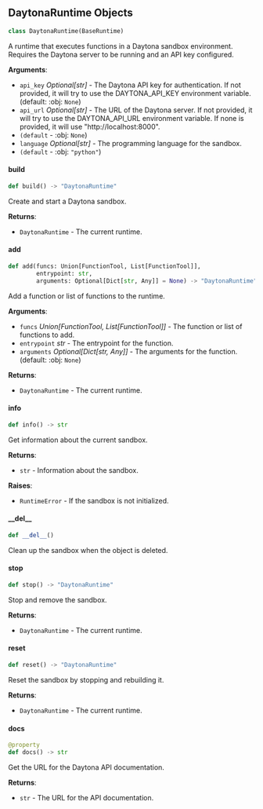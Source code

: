 <a id="camel.runtime.daytona_runtime"></a>

<a id="camel.runtime.daytona_runtime.DaytonaRuntime"></a>

## DaytonaRuntime Objects

```python
class DaytonaRuntime(BaseRuntime)
```

A runtime that executes functions in a Daytona sandbox environment.
Requires the Daytona server to be running and an API key configured.

**Arguments**:

- `api_key` _Optional[str]_ - The Daytona API key for authentication. If not
  provided, it will try to use the DAYTONA_API_KEY environment
  variable. (default: :obj: `None`)
- `api_url` _Optional[str]_ - The URL of the Daytona server. If not
  provided, it will try to use the DAYTONA_API_URL environment
  variable. If none is provided, it will use "http://localhost:8000".
- `(default` - :obj: `None`)
- `language` _Optional[str]_ - The programming language for the sandbox.
- `(default` - :obj: `"python"`)

<a id="camel.runtime.daytona_runtime.DaytonaRuntime.build"></a>

#### build

```python
def build() -> "DaytonaRuntime"
```

Create and start a Daytona sandbox.

**Returns**:

- `DaytonaRuntime` - The current runtime.

<a id="camel.runtime.daytona_runtime.DaytonaRuntime.add"></a>

#### add

```python
def add(funcs: Union[FunctionTool, List[FunctionTool]],
        entrypoint: str,
        arguments: Optional[Dict[str, Any]] = None) -> "DaytonaRuntime"
```

Add a function or list of functions to the runtime.

**Arguments**:

- `funcs` _Union[FunctionTool, List[FunctionTool]]_ - The function or
  list of functions to add.
- `entrypoint` _str_ - The entrypoint for the function.
- `arguments` _Optional[Dict[str, Any]]_ - The arguments for the
  function. (default: :obj: `None`)
  

**Returns**:

- `DaytonaRuntime` - The current runtime.

<a id="camel.runtime.daytona_runtime.DaytonaRuntime.info"></a>

#### info

```python
def info() -> str
```

Get information about the current sandbox.

**Returns**:

- `str` - Information about the sandbox.
  

**Raises**:

- `RuntimeError` - If the sandbox is not initialized.

<a id="camel.runtime.daytona_runtime.DaytonaRuntime.__del__"></a>

#### \_\_del\_\_

```python
def __del__()
```

Clean up the sandbox when the object is deleted.

<a id="camel.runtime.daytona_runtime.DaytonaRuntime.stop"></a>

#### stop

```python
def stop() -> "DaytonaRuntime"
```

Stop and remove the sandbox.

**Returns**:

- `DaytonaRuntime` - The current runtime.

<a id="camel.runtime.daytona_runtime.DaytonaRuntime.reset"></a>

#### reset

```python
def reset() -> "DaytonaRuntime"
```

Reset the sandbox by stopping and rebuilding it.

**Returns**:

- `DaytonaRuntime` - The current runtime.

<a id="camel.runtime.daytona_runtime.DaytonaRuntime.docs"></a>

#### docs

```python
@property
def docs() -> str
```

Get the URL for the Daytona API documentation.

**Returns**:

- `str` - The URL for the API documentation.

